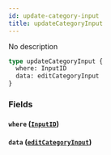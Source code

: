 ```yaml
---
id: update-category-input
title: updateCategoryInput
---
```


No description

```graphql
type updateCategoryInput {
  where: InputID
  data: editCategoryInput
}
```

### Fields

#### `where` ([`InputID`](/v1/inputs/input-id))

#### `data` ([`editCategoryInput`](/v1/inputs/edit-category-input))

